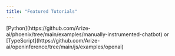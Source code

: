 ```yaml
---
title: "Featured Tutorials"
---
```


<CardGroup cols={3}>
<Card title="Agents Cookbook" href="https://colab.research.google.com/github/Arize-ai/phoenix/blob/main/tutorials/experiments/agents-cookbook.ipynb" img="/images/80e71692-image.jpeg" />
<Card title="OpenAI Agents SDK Cookbook" href="https://colab.research.google.com/github/Arize-ai/phoenix/blob/main/tutorials/evals/openai_agents_cookbook.ipynb" img="/images/6992d092-image.avif" />
<Card title="Evaluating an Agent" href="https://colab.research.google.com/github/Arize-ai/phoenix/blob/main/tutorials/evals/evaluate_agent.ipynb" img="/images/c82978cd-image.jpeg" />
<Card title="Prompt Optimization" href="https://colab.research.google.com/github/Arize-ai/phoenix/blob/main/tutorials/prompts/prompt-optimization.ipynb" img="/images/906ff5a6-image.jpeg" />
<Card title="Optimizing LLM as a Judge Prompts" href="https://colab.research.google.com/github/Arize-ai/phoenix/blob/3e717b97a73f4fa0fb2f2ca1cd3d2911497a65c8/tutorials/evals/optimizing_llm_as_a_judge_prompts.ipynb#L4" img="/images/bd70c8c0-image.jpeg" />
<Card title="Evaluating Agents with Ragas" href="https://colab.research.google.com/github/Arize-ai/phoenix/blob/99b73023563068ca13aa7dcfb100b1ce824bacc7/tutorials/integrations/ragas_agents_cookbook_phoenix.ipynb#L13" img="/images/0c20a0f6-image.jpeg" />
<Card title="Evaluating a Search and Retrieval Application" href="https://colab.research.google.com/github/Arize-ai/phoenix/blob/main/tutorials/llama_index_search_and_retrieval_tutorial.ipynb" img="/images/c5e171ba-image.avif" />
<Card title="LLM Ops - Tracing, Evaluation, and Analysis" href="https://colab.research.google.com/github/Arize-ai/phoenix/blob/main/tutorials/llm_ops_overview.ipynb" img="/images/25c555f9-image.avif" />
<Card title="Chatbot with User Feedback" img="/images/36ec40b9-image.jpeg" >
[Python](https://github.com/Arize-ai/phoenix/tree/main/examples/manually-instrumented-chatbot) or [TypeScript](https://github.com/Arize-ai/openinference/tree/main/js/examples/openai)
</Card>
</CardGroup>
